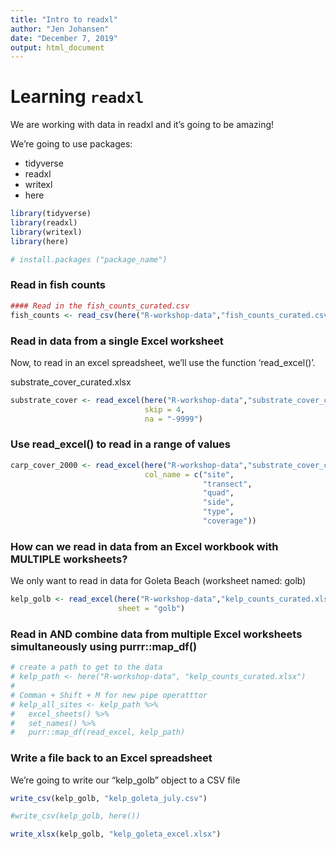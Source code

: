 ```yaml
---
title: "Intro to readxl"
author: "Jen Johansen"
date: "December 7, 2019"
output: html_document
---
```


# Learning `readxl`

We are working with data in readxl and it's going to be amazing!

We're going to use packages:

- tidyverse
- readxl
- writexl
- here

```r
library(tidyverse)
library(readxl)
library(writexl)
library(here)

# install.packages ("package_name")
```

### Read in fish counts

```r
#### Read in the fish_counts_curated.csv
fish_counts <- read_csv(here("R-workshop-data","fish_counts_curated.csv"))
```

### Read in data from a single Excel worksheet

Now, to read in an excel spreadsheet, we'll use the function 'read_excel()'.

substrate_cover_curated.xlsx

```r
substrate_cover <- read_excel(here("R-workshop-data","substrate_cover_curated.xlsx"),
                              skip = 4,
                              na = "-9999")
```

### Use read_excel() to read in a range of values

```r
carp_cover_2000 <- read_excel(here("R-workshop-data","substrate_cover_curated.xlsx"), range = "D12:I15",
                              col_name = c("site",
                                           "transect",
                                           "quad",
                                           "side",
                                           "type",
                                           "coverage"))
```

### How can we read in data from an Excel workbook with MULTIPLE worksheets?

We only want to read in data for Goleta Beach (worksheet named: golb)

```r
kelp_golb <- read_excel(here("R-workshop-data","kelp_counts_curated.xlsx"),
                        sheet = "golb")
```

### Read in AND combine data from multiple Excel worksheets simultaneously using purrr::map_df()

```r
# create a path to get to the data
# kelp_path <- here("R-workshop-data", "kelp_counts_curated.xlsx")
# 
# Comman + Shift + M for new pipe operatttor
# kelp_all_sites <- kelp_path %>%
#   excel_sheets() %>% 
#   set_names() %>% 
#   purr::map_df(read_excel, kelp_path)

```

### Write a file back to an Excel spreadsheet

We're going to write our "kelp_golb" object to a CSV file

```r
write_csv(kelp_golb, "kelp_goleta_july.csv")

#write_csv(kelp_golb, here())

write_xlsx(kelp_golb, "kelp_goleta_excel.xlsx")
```

